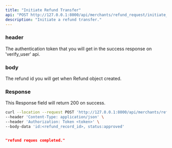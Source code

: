 ```yaml
---
title: "Initiate Refund Transfer"
api: "POST http://127.0.0.1:8000/api/merchants/refund_request/initiate_refund_transfer/"
description: "Initiate a refund transfer."
---
```


### header
<ParamField header="Authorization" type="string">
  The authentication token that you will get in the success response on 'verify_user' api.
</ParamField>

### body
<ParamField body="id" type="string">
  The refund id you will get when Refund object created.
</ParamField>


### Response

<ResponseField name="success" type="number">
  This Response field will return 200 on success.
</ResponseField>

<RequestExample>

```bash Example Request
curl --location --request POST 'http://127.0.0.1:8000/api/merchants/refund_request/initiate_refund_transfer/' \
--header 'Content-Type: application/json' \
--header 'Authorization: Token <token>' \
--body-data 'id:<refund_record_id>, status:approved'

```

</RequestExample>

<ResponseExample>

```json Response

"refund reques completed."
    
```

</ResponseExample>
